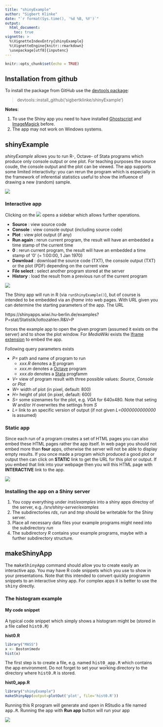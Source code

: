 ```yaml
--- 
title: "shinyExample" 
author: "Sigbert Klinke" 
date: "`r format(Sys.time(), '%d %B, %Y')`"
output: 
  html_document:
    toc: true
vignette: > 
  %\VignetteIndexEntry{shinyExample} 
  %\VignetteEngine{knitr::rmarkdown} 
  \usepackage[utf8]{inputenc} 
---
```


```r
knitr::opts_chunk$set(echo = TRUE)
```

## Installation from github

To install the package from GitHub use the [devtools package](https://cran.r-project.org/package=devtools):

> devtools::install_github('sigbertklinke/shinyExample')

__Notes__:

1. To use the Shiny app you need to have installed [Ghostscript](https://www.ghostscript.com/) and [ImageMagick](https://www.imagemagick.org) before.
2. The app may not work on Windows systems.

## shinyExample

*shinyExample* allows you to run R-, Octave- of Stata programs which produce only console output or one plot. For teaching purposes the source coude, the console output and the plot can be viewed. The app supports some limited interactivity: you can rerun the program which is especially in the framework of inferential statistics useful to show the influence of drawing a new (random) sample.  

![](mmstat1.png)

### Interactive app

Clicking on the ![](ExampleButton2.png) opens a sidebar which allows further operations.

* __Source__ : view source code
* __Console__ : view console output (including source code)
* __Plot__ : view plot output (if any)
* __Run again__ : rerun current program, the result will have an embedded a time stamp of the current time
* __0__ : rerun current program, the result will have an embedded a time stamp of '0' (= 1:00:00, 1 Jan 1970)
* __Download__ : download the source code (TXT), the console output (TXT) or the plot (PDF) depending on the current view 
* __File select__ : select another program stored at the server
* __History__ : load the result from a previous run of the current program

![](mmstat2.png)

The Shiny app will run in R (via `runShinyExample()`), but of course is intended to be embedded via an *iframe* into web pages. With URL given you can determine the starting parameters of the app. The URL

https://shinyapps.wiwi.hu-berlin.de/examples?P=stat/Statistik/lottozahlen.R&V=P

forces the example app to open the given program (assumed it exists on the server) and to show the plot window. For *MediaWiki* exists the [Iframe extension](https://www.mediawiki.org/wiki/Extension:Iframe) to embed the app.

Following query parameters exists

* *P=* path and name of program to run
    + *xxx.R* denotes a [R](https://www.r-project.org/) program
    + *xxx.m* denotes a [Octave](https://www.gnu.org/software/octave/) program
    + *xxx.do* denotes a [Stata](https://www.stata.com/) progfamm
* *V=* view of program result with three possible values: *Source*, *Console* or *Plot*
* *W=* width of plot (in pixel, default: 800)
* *H=* height of plot (in pixel, default: 600)
* *S=* some sizenames for the plot, e.g. *VGA* for 640x480. Note that seting *W* and/or *H* overwrites the settings from *S* 
* *L=* link to an specific version of output (if not given *L=0000000000000* is assumed) 

### Static app

Since each run of a program creates a set of HTML pages you can also embed these HTML pages rather the app itself. In web page you should not embed more than __four__ apps, otherwise the server will not be able to display empty results. If you once made a program which produced a good plot or output then can click on __STATIC__ link to get the URL for this plot or output. If you embed that link into your webpage then you will this HTML page with __INTERACTIVE__ link to the app.

![](mmstat3.png)

### Installing the app on a Shiny server

1. You copy everything under *inst/examples* into a shiny apps directoy of the server, e.g. */srv/shiny-server/examples*
2. The subdirectories *rds*, *run* and *tmp* should be writetable for the Shiny server. 
3. Place all necessary data files your example programs might need into the subdirectory *run*
3. The subdirectory *R* contains your example programs, maybe with a further subdirectory structure.

## makeShinyApp

The <tt>makeShinyApp</tt> command should allow you to create easily an interactive app. You may have R code snippets which you use to show in your presentations. Note that this intended to convert quickly programm snippets to an interactive shiny app. For complex apps it is better to use the <tt>shiny</tt> directly.

### The histogram example

#### My code snippet 

A typical code snippet which simply shows a histogram might be (stored in a file called <tt>hist0.R</tt>)

__hist0.R__
```r
library("MASS")
x <- Boston$medv
hist(x)
```

The first step is to create a file, e.g. named <tt>hist0_app.R</tt> which contains the app environment. Do not forget to set your working directory to the directory where <tt>hist0.R</tt> is stored.

__hist0_app.R__
```r
library("shinyExample")
makeShinyApp(output=plotOut('plot', file='hist0.R'))
```

Running this R program will generate and open in RStudio a file named <tt>app.R</tt>. Running the app with __Run app__ button will run your app

![](hist0.png)
